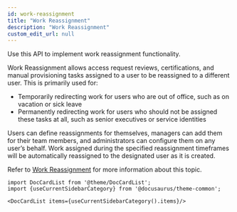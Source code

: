 ```yaml
---
id: work-reassignment
title: "Work Reassignment"
description: "Work Reassignment"
custom_edit_url: null
---
```




Use this API to implement work reassignment functionality.

Work Reassignment allows access request reviews, certifications, and manual provisioning tasks assigned to a user to be reassigned to a different user. This is primarily used for:

- Temporarily redirecting work for users who are out of office, such as on vacation or sick leave
- Permanently redirecting work for users who should not be assigned these tasks at all, such as senior executives or service identities

Users can define reassignments for themselves, managers can add them for their team members, and administrators can configure them on any user’s behalf. Work assigned during the specified reassignment timeframes will be automatically reassigned to the designated user as it is created.

Refer to [Work Reassignment](https://documentation.sailpoint.com/saas/help/users/work_reassignment.html) for more information about this topic.




```mdx-code-block
import DocCardList from '@theme/DocCardList';
import {useCurrentSidebarCategory} from '@docusaurus/theme-common';

<DocCardList items={useCurrentSidebarCategory().items}/>
```
      